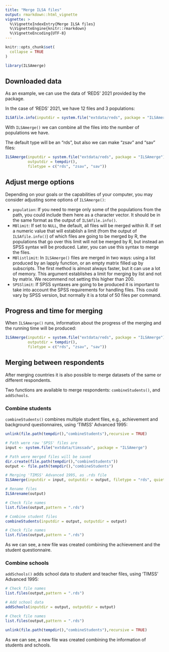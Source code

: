 ```yaml
---
title: "Merge ILSA files"
output: rmarkdown::html_vignette
vignette: >
  %\VignetteIndexEntry{Merge ILSA files}
  %\VignetteEngine{knitr::rmarkdown}
  %\VignetteEncoding{UTF-8}
---
```


```r
knitr::opts_chunk$set(
  collapse = TRUE
)
```

```r
library(ILSAmerge)
```

## Downloaded data

As an example, we can use the data of 'REDS' 2021 provided by the package.

In the case of 'REDS' 2021, we have 12 files and 3 populations:
```r
ILSAfile.info(inputdir = system.file("extdata/reds", package = "ILSAmerge"))
```

With `ILSAmerge()` we can combine all the files into the number of populations
we have.

The default
type will be an "rds", but also we can make "zsav" and "sav" files:

```r
ILSAmerge(inputdir = system.file("extdata/reds", package = "ILSAmerge"), 
          outputdir = tempdir(), 
          filetype = c("rds", "zsav", "sav"))
```


## Adjust merge options

Depending on your goals or the capabilities of your computer, 
you may consider adjusting some options of `ILSAmerge()`:

- `population`: If you need to merge only some of the populations from the
path, you could include them here as a character vector. It should be in the 
same format as the output of `ILSAfile.info()`.
- `MBlimit`: If set to `NULL`, the default, all files will be
merged within R. If set a numeric value that will establish a limit (from the
output of `ILSAfile.info()`) of which files are going to be merged by R, 
the populations that go over this limit will not be merged by R, but instead an
SPSS syntax will be produced. Later, you can use this syntax to merge the files.
- `MBlistlimit`: In `ILSAmerge()` files are merged in two ways: using a list
produced by an lapply function, or an empty matrix filled up by subscripts.
The first method is almost always faster, but it can use a lot of memory.
This argument establishes a limit for merging by list and not by matrix.
We recommend not setting this higher than 200.
- `SPSSlimit`: If SPSS syntaxes are going to be produced it is important to
take into account the SPSS requirements for handling files. This could vary
by SPSS version, but normally it is a total of 50 files per command.

## Progress and time for merging

When `ILSAmerge()` runs, information about the progress of the merging and the
running time will be produced:

```r
ILSAmerge(inputdir = system.file("extdata/reds", package = "ILSAmerge"), 
          outputdir = tempdir(), 
          filetype = c("rds", "zsav", "sav"))
```


## Merging between respondents

After merging countries it is also possible to merge datasets of the same or
different respondents.

Two functions are available to merge respondents: `combineStudents()`, and 
`addSchools`. 

### Combine students

`combineStudents()` combines multiple student files, e.g., achievement
and background questionnaires, using 'TIMSS' Advanced 1995:
```r
unlink(file.path(tempdir(),"combineStudents"),recursive = TRUE)
```
```r
# Path were raw 'SPSS' files are
input <- system.file("extdata/timssadv", package = "ILSAmerge")

# Path were merged files will be saved
dir.create(file.path(tempdir(),"combineStudents"))
output <- file.path(tempdir(),"combineStudents")

# Merging 'TIMSS' Advanced 1995, as .rds file
ILSAmerge(inputdir = input, outputdir = output, filetype = "rds", quiet = TRUE)

# Rename files
ILSArename(output)

# Check file names
list.files(output,pattern = ".rds")

# Combine student files
combineStudents(inputdir = output, outputdir = output)

# Check file names
list.files(output,pattern = ".rds")
```

As we can see, a new file was created combining the achievement and the
student questionnaire.


### Combine schools

`addSchools()` adds school data to student and teacher files, 
using 'TIMSS' Advanced 1995:
```r
# Check file names
list.files(output,pattern = ".rds")

# Add school data
addSchools(inputdir = output, outputdir = output)

# Check file names
list.files(output,pattern = ".rds")
```
```r
unlink(file.path(tempdir(),"combineStudents"),recursive = TRUE)
```

As we can see, a new file was created combining the information of students
and schools.



